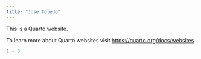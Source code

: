 ```yaml
---
title: "Jose Toledo"
---
```


This is a Quarto website.

To learn more about Quarto websites visit <https://quarto.org/docs/websites>.

```r
1 + 3
```
